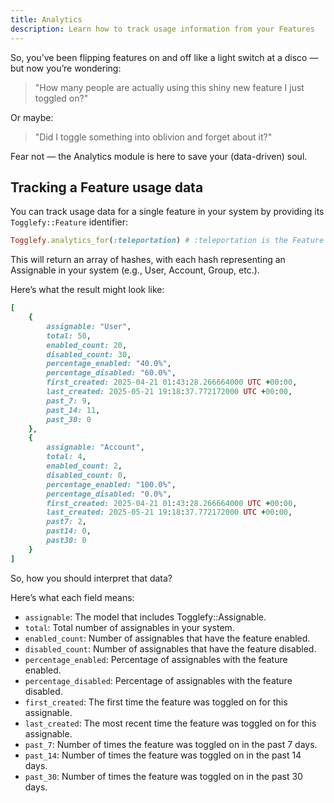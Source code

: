 ```yaml
---
title: Analytics
description: Learn how to track usage information from your Features
---
```


So, you’ve been flipping features on and off like a light switch at a disco — but now you’re wondering:

> "How many people are actually using this shiny new feature I just toggled on?"

Or maybe:

> "Did I toggle something into oblivion and forget about it?"

Fear not — the Analytics module is here to save your (data-driven) soul.

## Tracking a Feature usage data

You can track usage data for a single feature in your system by providing its `Togglefy::Feature` identifier:

```ruby
Togglefy.analytics_for(:teleportation) # :teleportation is the Feature's identifier column
```

This will return an array of hashes, with each hash representing an Assignable in your system (e.g., User, Account, Group, etc.).

Here’s what the result might look like:

```ruby
[
    {
        assignable: "User",
        total: 50,
        enabled_count: 20,
        disabled_count: 30,
        percentage_enabled: "40.0%",
        percentage_disabled: "60.0%",
        first_created: 2025-04-21 01:43:28.266664000 UTC +00:00,
        last_created: 2025-05-21 19:18:37.772172000 UTC +00:00,
        past_7: 9,
        past_14: 11,
        past_30: 0
    },
    {
        assignable: "Account",
        total: 4,
        enabled_count: 2,
        disabled_count: 0,
        percentage_enabled: "100.0%",
        percentage_disabled: "0.0%",
        first_created: 2025-04-21 01:43:28.266664000 UTC +00:00,
        last_created: 2025-05-21 19:18:37.772172000 UTC +00:00,
        past7: 2,
        past14: 0,
        past30: 0
    }
]
```

So, how you should interpret that data?

Here’s what each field means:

- `assignable`: The model that includes Togglefy::Assignable.
- `total`: Total number of assignables in your system.
- `enabled_count`: Number of assignables that have the feature enabled.
- `disabled_count`: Number of assignables that have the feature disabled.
- `percentage_enabled`: Percentage of assignables with the feature enabled.
- `percentage_disabled`: Percentage of assignables with the feature disabled.
- `first_created`: The first time the feature was toggled on for this assignable.
- `last_created`: The most recent time the feature was toggled on for this assignable.
- `past_7`: Number of times the feature was toggled on in the past 7 days.
- `past_14`: Number of times the feature was toggled on in the past 14 days.
- `past_30`: Number of times the feature was toggled on in the past 30 days.